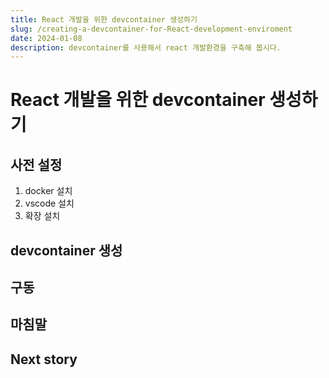 ```yaml
---
title: React 개발을 위한 devcontainer 생성하기
slug: /creating-a-devcontainer-for-React-development-enviroment
date: 2024-01-08
description: devcontainer를 사용해서 react 개발환경을 구축해 봅시다.
---
```


# React 개발을 위한 devcontainer 생성하기

## 사전 설정

1. docker 설치
2. vscode 설치
3. 확장 설치

## devcontainer 생성

## 구동

## 마침말

## Next story
